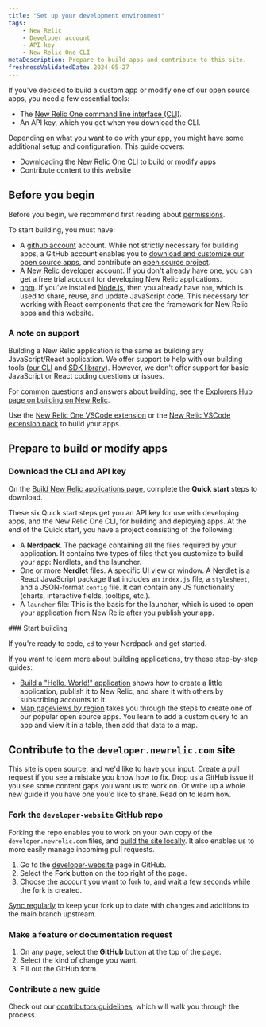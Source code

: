 ```yaml
---
title: "Set up your development environment"
tags:
    - New Relic 
    - Developer account
    - API key
    - New Relic One CLI
metaDescription: Prepare to build apps and contribute to this site.
freshnessValidatedDate: 2024-05-27
---
```



If you've decided to build a custom app or modify one of our open source apps, you need a few essential tools:

- The [New Relic One command line interface (CLI)](https://one.newrelic.com/launcher/developer-center.launcher?pane=eyJuZXJkbGV0SWQiOiJkZXZlbG9wZXItY2VudGVyLmRldmVsb3Blci1jZW50ZXIifQ==).
- An API key, which you get when you download the CLI.


Depending on what you want to do with your app, you might have some additional setup and configuration. This guide covers:

- Downloading the New Relic One CLI to build or modify apps
- Contribute content to this website

## Before you begin

Before you begin, we recommend first reading about [permissions](https://developer.newrelic.com/build-apps/permission-manage-apps). 

To start building, you must have:

- A [github account](https://github.com/) account. While not strictly necessary for building apps, a GitHub account enables you to [download and customize our open source apps](https://opensource.newrelic.com/explore-projects), and contribute an [open source project](https://opensource.newrelic.com/contributing/).
- A [New Relic developer account](https://newrelic.com/signup/?partner=Developer+Edition). If you don't already have one, you can get a free trial account for developing New Relic applications.
- [npm](https://www.npmjs.com/get-npm). If you've installed [Node.js](https://nodejs.org/en/download/), then you already have `npm`, which is used to share, reuse, and update JavaScript code. This necessary for working with React components that are the framework for New Relic apps and this website.

### A note on support

Building a New Relic application is the same as building any JavaScript/React application. We offer support to help with our building tools ([our CLI](/explore-docs/nr1-cli) and [SDK library](/explore-docs/intro-to-sdk)). However, we don't offer support for basic JavaScript or React coding questions or issues.

For common questions and answers about building, see the [Explorers Hub page on building on New Relic](https://discuss.newrelic.com/c/build-on-new-relic).

<Callout variant="tip">

Use the [New Relic One VSCode extension](https://marketplace.visualstudio.com/items?itemName=new-relic.nr1)
or the [New Relic VSCode extension pack](https://marketplace.visualstudio.com/items?itemName=new-relic.new-relic-extension-pack) to build your apps.

</Callout>

## Prepare to build or modify apps

<Steps>

<Step>

### Download the CLI and API key

On the [Build New Relic applications page](https://one.newrelic.com/launcher/developer-center.launcher?pane=eyJuZXJkbGV0SWQiOiJkZXZlbG9wZXItY2VudGVyLmRldmVsb3Blci1jZW50ZXIifQ==), complete the **Quick start** steps to download.

These six Quick start steps get you an API key for use with developing apps, and the New Relic One CLI, for building and deploying apps. At the end of the Quick start, you have a project consisting of the following:

- A **Nerdpack**. The package containing all the files required by your application. It contains two types of files that you customize to build your app: Nerdlets, and the launcher.
- One or more **Nerdlet** files. A specific UI view or window. A Nerdlet is a React JavaScript package that includes an `index.js` file, a `stylesheet`, and a JSON-format `config` file. It can contain any JS functionality (charts, interactive fields, tooltips, etc.).
- A `launcher` file: This is the basis for the launcher, which is used to open your application from New Relic after you publish your app.

</Step>

<Step>
### Start building

If you're ready to code, `cd` to your Nerdpack and get started.

If you want to learn more about building applications, try these step-by-step guides:

- [Build a "Hello, World!" application](/docs/new-relic-solutions/tutorials/build-hello-world-app) shows how to create a little application, publish it to New Relic, and share it with others by subscribing accounts to it.
- [Map pageviews by region](/build-apps/map-pageviews-by-region) takes you through the steps to create one of our popular open source apps. You learn to add a custom query to an app and view it in a table, then add that data to a map.

</Step>

</Steps>

## Contribute to the `developer.newrelic.com` site

This site is open source, and we'd like to have your input. Create a pull request if you see a mistake you know how to fix. Drop us a GitHub issue if you see some content gaps you want us to work on. Or write up a whole new guide if you have one you'd like to share. Read on to learn how.

<Steps>
<Step>

### Fork the `developer-website` GitHub repo

Forking the repo enables you to work on your own copy of the `developer.newrelic.com` files, and [build the site locally](https://github.com/newrelic/developer-website#developernewreliccom). It also enables us to more easily manage incomimg pull requests.

1. Go to the [developer-website](https://github.com/newrelic/developer-website) page in GitHub.
2. Select the **Fork** button on the top right of the page.
3. Choose the account you want to fork to, and wait a few seconds while the fork is created.

[Sync regularly](https://docs.github.com/en/github/collaborating-with-issues-and-pull-requests/syncing-a-fork) to keep your fork up to date with changes and additions to the main branch upstream.

</Step>

<Step>

### Make a feature or documentation request

1. On any page, select the **GitHub** button at the top of the page.
2. Select the kind of change you want.
3. Fill out the GitHub form.

</Step>

<Step>

### Contribute a new guide

Check out our [contributors guidelines](https://github.com/newrelic/developer-website/blob/master/CONTRIBUTING.md#creating-new-pages), which will walk you through the process.

</Step>

</Steps>
